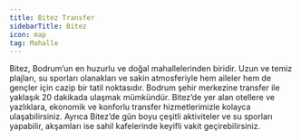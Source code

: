 ```yaml
---
title: Bitez Transfer
sidebarTitle: Bitez
icon: map
tag: Mahalle
---
```


Bitez, Bodrum’un en huzurlu ve doğal mahallelerinden biridir. Uzun ve temiz plajları, su sporları olanakları ve sakin atmosferiyle hem aileler hem de gençler için cazip bir tatil noktasıdır. Bodrum şehir merkezine transfer ile yaklaşık 20 dakikada ulaşmak mümkündür. Bitez’de yer alan otellere ve yazlıklara, ekonomik ve konforlu transfer hizmetlerimizle kolayca ulaşabilirsiniz. Ayrıca Bitez’de gün boyu çeşitli aktiviteler ve su sporları yapabilir, akşamları ise sahil kafelerinde keyifli vakit geçirebilirsiniz.
